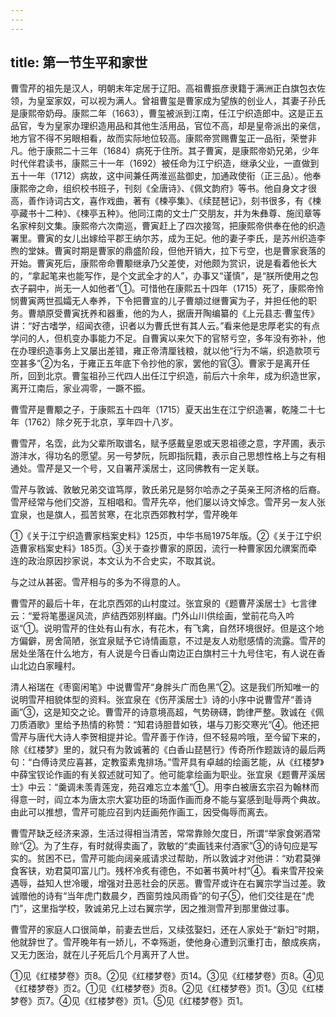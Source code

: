 ```yaml
---
---
---
```

title: 第一节生平和家世
---



曹雪芹的祖先是汉人，明朝末年定居于辽阳。高祖曹振彦隶籍于满洲正白旗包衣佐领，为皇室家奴，可以视为满人。曾祖曹玺是曹家成为望族的创业人，其妻子孙氏是康熙帝奶母。康熙二年（1663），曹玺被派到江南，任江宁织造郎中。这是正五品官，专为皇家办理织造用品和其他生活用品，官位不高，却是皇帝派出的亲信，地方官不得不另眼相看，故而实际地位较高。康熙帝赏赐曹玺正一品衔，荣誉非凡。他于康熙二十三年（1684）病死于住所。其子曹寅，是康熙帝奶兄弟，少年时代伴君读书，康熙三十一年（1692）被任命为江宁织造，继承父业，一直做到五十一年（1712）病故，这中间兼任两淮巡盐御史，加通政使衔（正三品）。他奉康熙帝之命，组织校书班子，刊刻《全唐诗》、《佩文韵府》等书。他自身文才很高，善作诗词古文，喜作戏曲，著有《楝亭集》、《续琵琶记》，刻书很多，有《楝亭藏书十二种》、《楝亭五种》。他同江南的文士广交朋友，并为朱彝尊、施闰章等名家梓刻文集。康熙帝六次南巡，曹寅赶上了四次接驾，把康熙帝供奉在他的织造署里。曹寅的女儿出嫁给平郡王纳尔苏，成为王妃。他的妻子李氏，是苏州织造李煦的堂妹。曹寅时期是曹家的鼎盛阶段，但他开销大，拉下亏空，也是曹家衰落的开始。曹寅死后，康熙帝命曹颙继承乃父差使，对他颇为赏识，说是看着他长大的，“拿起笔来也能写作，是个文武全才的人”，办事又“谨慎”，是“朕所使用之包衣子嗣中，尚无一人如他者”①。可惜他在康熙五十四年（1715）死了，康熙帝怜悯曹寅两世孤孀无人奉养，下令把曹宣的儿子曹頫过继曹寅为子，并担任他的职务。曹頫原受曹寅抚养和器重，他的为人，据唐开陶编纂的《上元县志·曹玺传》讲：“好古嗜学，绍闻衣德，识者以为曹氏世有其人云。”看来他是忠厚老实的有点学问的人，但机变办事能力不足。自曹寅以来欠下的官帑亏空，多年没有弥补，他在办理织造事务上又屡出差错，雍正帝清厘钱粮，就以他“行为不端，织造款项亏空甚多”②为名，于雍正五年底下令抄他的家，罢他的官③。曹家于是离开任所，回到北京。曹玺祖孙三代四人出任江宁织造，前后六十余年，成为织造世家，离开江南后，家业凋零，一蹶不振。

曹雪芹是曹颙之子，于康熙五十四年（1715）夏天出生在江宁织造署，乾隆二十七年（1762）除夕死于北京，享年四十八岁。

曹雪芹，名霑，此为父辈所取谱名，赋予感戴皇恩或天恩祖德之意，字芹圃，表示游沣水，得功名的愿望。另一号梦阮，阮即指阮籍，表示自己思想性格上与之有相通处。雪芹是又一个号，又自署芹溪居士，这同佛教有一定关联。

雪芹与敦诚、敦敏兄弟交谊笃厚，敦氏弟兄是努尔哈赤之子英亲王阿济格的后裔。雪芹经常与他们交游，互相唱和。雪芹先卒，他们屡以诗文悼念。雪芹另一友人张宜泉，也是旗人，孤苦贫寒，在北京西郊教村学，雪芹晚年

①《关于江宁织造曹家档案史料》125页，中华书局1975年版。②《关于江宁织造曹家档案史料》185页。③关于查抄曹家的原因，流行一种曹家因允禩案而牵连的政治原因抄家说，本文认为不合史实，不取其说。

与之过从甚密。雪芹相与的多为不得意的人。

曹雪芹的最后十年，在北京西郊的山村度过。张宜泉的《题曹芹溪居士》七言律云：“爱将笔墨逞风流，庐结西郊别样幽。门外山川供绘画，堂前花鸟入吟讴”①。说明雪芹的住处有山有水，有花木，有飞禽，自然环境很好。但是这个地方偏僻，房舍简陋，张宜泉赋予它诗情画意，不过是友人劝慰感情的流露。雪芹的居处坐落在什么地方，有人说是今日香山南边正白旗村三十九号住宅，有人说在香山北边白家疃村。

清人裕瑞在《枣窗闲笔》中说曹雪芹“身胖头广而色黑”②。这是我们所知唯一的说明雪芹相貌体型的资料。张宜泉在《伤芹溪居士》诗的小序中说曹雪芹“善诗画”③，这是知交之论。曹雪芹的诗意境高超，气势磅礴，韵律严整。敦诚在《佩刀质酒歌》里给予热情的称赞：“知君诗胆昔如铁，堪与刀影交寒光”④。他还把雪芹与唐代大诗人李贺相提并论。雪芹善于作诗，但不轻易吟哦，至今留下来的，除《红楼梦》里的，就只有为敦诚著的《白香山琵琶行》传奇所作题跋诗的最后两句：“白傅诗灵应喜甚，定教蛮素鬼排场。”雪芹具有卓越的绘画艺能，从《红楼梦》中薛宝钗论作画的有关叙述就可知了。他可能拿绘画为职业。张宜泉《题曹芹溪居士》中云：“羹调未羡青莲宠，苑召难忘立本羞”①。用李白被唐玄宗召为翰林而得意一时，阎立本为唐太宗大宴功臣的场面作画而身不能与宴感到耻辱两个典故。由此可以推想，雪芹可能应召到内廷画苑作画工，因受侮辱而离去。

曹雪芹缺乏经济来源，生活过得相当清苦，常常靠赊欠度日，所谓“举家食粥酒常赊”②。为了生存，有时就得卖画了，敦敏的“卖画钱来付酒家”③的诗句应是写实的。贫困不已，雪芹可能向阔亲戚请求过帮助，所以敦诚才对他讲：“劝君莫弹食客铗，劝君莫叩富儿门。残杯冷炙有德色，不如著书黄叶村”④。看来雪芹投亲遇辱，益知人世冷暖，增强对丑恶社会的厌恶。曹雪芹或许在右翼宗学当过差。敦诚赠他的诗有“当年虎门数晨夕，西窗剪烛风雨昏”的句子⑤，他们交往是在“虎门”，这里指学校，敦诚弟兄上过右翼宗学，因之推测雪芹到那里做过事。

曹雪芹的家庭人口很简单，前妻去世后，又续弦娶妇，还在人家处于“新妇”时期，他就辞世了。雪芹晚年有一娇儿，不幸殇逝，使他身心遭到沉重打击，酿成疾病，又无力医治，就在儿子死后几个月离开了人世。

①见《红楼梦卷》页8。②见《红楼梦卷》页14。③见《红楼梦卷》页8。④见《红楼梦卷》页2。①见《红楼梦卷》页8。②见《红楼梦卷》页1。③见《红楼梦卷》页7。④见《红楼梦卷》页1。⑤见《红楼梦卷》页1。